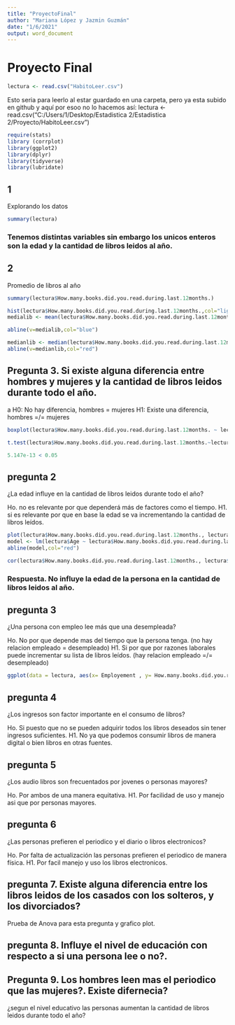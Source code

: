 ```yaml
---
title: "ProyectoFinal"
author: "Mariana López y Jazmin Guzmán"
date: "1/6/2021"
output: word_document
---
```



# Proyecto Final

```r
lectura <- read.csv("HabitoLeer.csv")
```

Esto seria para leerlo al estar guardado en una carpeta, pero ya esta subido en github y aquí por  esoo no lo hacemos así:
lectura <- read.csv("C:/Users/1/Desktop/Estadistica 2/Estadistica 2/Proyecto/HabitoLeer.csv")

```r
require(stats)
library (corrplot)
library(ggplot2)
library(dplyr)
library(tidyverse)
library(lubridate)
```

## 1
Explorando los datos

```r
summary(lectura)
```
### Tenemos distintas variables sin embargo los unicos enteros son la edad y la cantidad de libros leidos al año.

## 2
Promedio de libros al año

```r
summary(lectura$How.many.books.did.you.read.during.last.12months.)
```
```r
hist(lectura$How.many.books.did.you.read.during.last.12months.,col="lightblue")
medialib <- mean(lectura$How.many.books.did.you.read.during.last.12months.)

abline(v=medialib,col="blue")

medianlib <- median(lectura$How.many.books.did.you.read.during.last.12months.)
abline(v=medianlib,col="red")
```

## Pregunta 3. Si existe alguna diferencia entre hombres y mujeres y la cantidad de libros leidos durante todo el año.
a
H0: No hay diferencia, hombres = mujeres
H1: Existe una diferencia, hombres =/= mujeres

```r
boxplot(lectura$How.many.books.did.you.read.during.last.12months. ~ lectura$Sex, col=c("orange","green"))
```

```r
t.test(lectura$How.many.books.did.you.read.during.last.12months.~lectura$Sex, alternative = "two.sided")
```
```r
5.147e-13 < 0.05
```
## pregunta 2
¿La edad influye en la cantidad de libros leidos durante todo el año?

Ho. no es relevante por que dependerá más de factores como el tiempo. 
H1. si es relevante por que en base la edad se va incrementando la cantidad de libros leídos.

```r
plot(lectura$How.many.books.did.you.read.during.last.12months., lectura$Age,col="blue",main="Correlacion",xlab="Cantidad de libros x año",ylab="Edad")
model <- lm(lectura$Age ~ lectura$How.many.books.did.you.read.during.last.12months.)
abline(model,col="red")
```
```r
cor(lectura$How.many.books.did.you.read.during.last.12months., lectura$Age)
```
### Respuesta. No influye la edad de la persona en la cantidad de libros leidos al año.

## pregunta 3
¿Una persona con empleo lee más que una desempleada?

Ho. No por que depende mas del tiempo que la persona tenga. (no hay relacion empleado = desempleado)
H1. Si por que por razones laborales puede incrementar su lista de libros leídos. (hay relacion empleado =/= desempleado)

```r
ggplot(data = lectura, aes(x= Employement , y= How.many.books.did.you.read.during.last.12months., color= Employement))+ geom_boxplot()+theme_bw()
```


## pregunta 4
¿Los ingresos son factor importante en el consumo de libros?

Ho. Si puesto que no se pueden adquirir todos los libros deseados sin tener ingresos suficientes.
H1. No ya que podemos consumir libros de manera digital o bien libros en otras fuentes.

## pregunta 5
¿Los audio libros son frecuentados por jovenes o personas mayores?

Ho. Por ambos de una manera equitativa.
H1. Por facilidad de uso y manejo asi que por personas mayores.

## pregunta 6
¿Las personas prefieren el periodico y el diario o libros electronicos?

Ho. Por falta de actualización las personas prefieren el periodico de manera física.
H1. Por facil manejo y uso los libros electronicos.

## pregunta 7. Existe alguna diferencia entre los libros leidos de los casados con los solteros, y los divorciados?
Prueba de Anova para esta pregunta y grafico plot.

## pregunta 8. Influye el nivel de educación con respecto a si una persona lee o no?.

## Pregunta 9. Los hombres leen mas el periodico que las mujeres?. Existe difernecia?

¿segun el nivel educativo las personas aumentan la cantidad de libros leidos durante todo el año?

